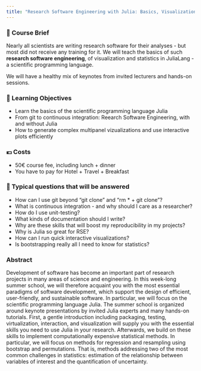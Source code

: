 ```yaml
---
title: "Research Software Engineering with Julia: Basics, Visualization, and Statistics"
---
```


### 📑 Course Brief

Nearly all scientists are writing research software for their analyses - but most did not receive any training for it. We will teach the basics of such **research software engineering**, of visualization and statistics in JuliaLang - a scientific programming language.

::: {.callout-note appearance="minimal"}
We will have a healthy mix of keynotes from invited lecturers and hands-on sessions.
:::

### 🎯 Learning Objectives

-   Learn the basics of the scientific programming language Julia
-   From git to continuous integration: Reearch Software Engineering, with and without Julia
-   How to generate complex multipanel vizualizations and use interactive plots efficiently

### 💶 Costs

-   50€ course fee, including lunch + dinner
-   You have to pay for Hotel + Travel + Breakfast

### 💬 Typical questions that will be answered

-   How can I use git beyond "git clone" and "rm \* + git clone"?
-   What is continuous integration - and why should I care as a researcher?
-   How do I use unit-testing?
-   What kinds of documentation should I write?
-   Why are these skills that will boost my reproducibility in my projects?
-   Why is Julia so great for RSE?
-   How can I run quick interactive visualizations?
-   Is bootstrapping really all I need to know for statistics?

### Abstract

Development of software has become an important part of research projects in many areas of science and engineering. In this week-long summer school, we will therefore acquaint you with the most essential paradigms of software development, which support the design of efficient, user-friendly, and sustainable software. In particular, we will focus on the scientific programming language Julia. The summer school is organized around keynote presentations by invited Julia experts and many hands-on tutorials. First, a gentle introduction including packaging, testing, virtualization, interaction, and visualization will supply you with the essential skills you need to use Julia in your research. Afterwards, we build on these skills to implement computationally expensive statistical methods. In particular, we will focus on methods for regression and resampling using bootstrap and permutations. That is, methods addressing two of the most common challenges in statistics: estimation of the relationship between variables of interest and the quantification of uncertainty.